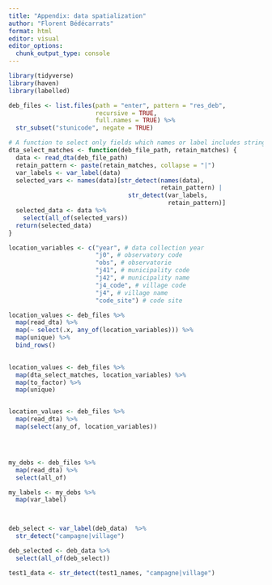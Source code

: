 ```yaml
---
title: "Appendix: data spatialization"
author: "Florent Bédécarrats"
format: html
editor: visual
editor_options: 
  chunk_output_type: console
---
```


```r
library(tidyverse)
library(haven)
library(labelled)
```



```r
deb_files <- list.files(path = "enter", pattern = "res_deb", 
                        recursive = TRUE, 
                        full.names = TRUE) %>%
  str_subset("stunicode", negate = TRUE)

# A function to select only fields which names or label includes string sequence
dta_select_matches <- function(deb_file_path, retain_matches) {
  data <- read_dta(deb_file_path)
  retain_pattern <- paste(retain_matches, collapse = "|")
  var_labels <- var_label(data)
  selected_vars <- names(data)[str_detect(names(data),
                                          retain_pattern) | 
                                 str_detect(var_labels,
                                            retain_pattern)]
  selected_data <- data %>%
    select(all_of(selected_vars))
  return(selected_data)
}

location_variables <- c("year", # data collection year
                        "j0", # observatory code
                        "obs", # observatorie
                        "j41", # municipality code
                        "j42", # municipality name
                        "j4_code", # village code
                        "j4", # village name
                        "code_site") # code site

location_values <- deb_files %>%
  map(read_dta) %>%
  map(~ select(.x, any_of(location_variables))) %>%
  map(unique) %>%
  bind_rows()
  

location_values <- deb_files %>%
  map(dta_select_matches, location_variables) %>%
  map(to_factor) %>%
  map(unique)


location_values <- deb_files %>%
  map(read_dta) %>%
  map(select(any_of, location_variables)) 




my_debs <- deb_files %>%
  map(read_dta) %>%
  select(all_of)

my_labels <- my_debs %>%
  map(var_label)



deb_select <- var_label(deb_data)  %>%
  str_detect("campagne|village") 

deb_selected <- deb_data %>%
  select(all_of(deb_select))

test1_data <- str_detect(test1_names, "campagne|village")


```

